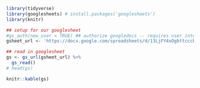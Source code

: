 ```r

library(tidyverse)
library(googlesheets) # install.packages('googlesheets')
library(knitr)

## setup for our googlesheet
#gs_auth(new_user = TRUE) ## authorize googledocs -- requires user interaction with default browser
gsheet_url <- 'https://docs.google.com/spreadsheets/d/13LjFY4xOgbttcccbn-tkbtb6pnij-AOWwnCDuI4VUjw/edit#gid=0'

## read in googlesheet
gs <- gs_url(gsheet_url) %>%
  gs_read()
# head(gs)

knitr::kable(gs)

```

